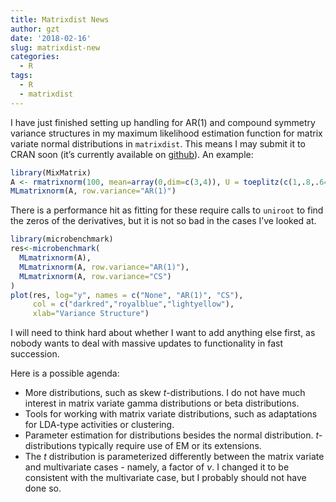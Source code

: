 ```yaml
---
title: Matrixdist News
author: gzt
date: '2018-02-16'
slug: matrixdist-new
categories:
  - R
tags:
  - R
  - matrixdist
---
```


I have just finished setting up handling for AR(1) and compound symmetry variance structures in my maximum likelihood estimation function for matrix variate normal distributions in `matrixdist`. This means I may submit it to CRAN soon (it's currently available on [github](http://www.github.com/gzt/MixMatrix)).  An example:

```r
library(MixMatrix)
A <- rmatrixnorm(100, mean=array(0,dim=c(3,4)), U = toeplitz(c(1,.8,.64)), V = rWishart(1,7,diag(4))[,,1])
MLmatrixnorm(A, row.variance="AR(1)")

```

There is a performance hit as fitting for these require calls to `uniroot` to find the zeros of the derivatives, but it is not so bad in the cases I've looked at.

```r
library(microbenchmark)
res<-microbenchmark(
  MLmatrixnorm(A),
  MLmatrixnorm(A, row.variance="AR(1)"),
  MLmatrixnorm(A, row.variance="CS")
)
plot(res, log="y", names = c("None", "AR(1)", "CS"), 
     col = c("darkred","royalblue","lightyellow"),
     xlab="Variance Structure")
```

I will need to think hard about whether I want to add anything else first, as nobody wants to deal with massive updates to functionality in fast succession.

Here is a possible agenda:

 * More distributions, such as skew $t$-distributions. I do not have much interest in matrix variate gamma distributions or beta distributions.
 * Tools for working with matrix variate distributions, such as adaptations for LDA-type activities or clustering.
 * Parameter estimation for distributions besides the normal distribution. $t$-distributions typically require use of EM or its extensions.
 * The $t$ distribution is parameterized differently between the matrix variate and multivariate cases - namely, a factor of $\nu$. I changed it to be consistent with the multivariate case, but I probably should not have done so.

